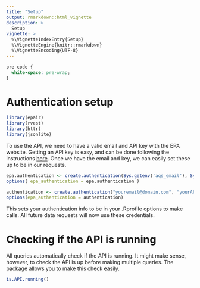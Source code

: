 ```yaml
---
title: "Setup"
output: rmarkdown::html_vignette
description: >
  Setup
vignette: >
  %\VignetteIndexEntry{Setup}
  %\VignetteEngine{knitr::rmarkdown}
  %\VignetteEncoding{UTF-8}
---
```


```css
pre code {
  white-space: pre-wrap;
}
```

# Authentication setup

```r
library(epair)
library(rvest)
library(httr)
library(jsonlite)
```

To use the API, we need to have a valid email and API key with the EPA website. Getting an API key is easy, and can be done following the instructions [here](https://aqs.epa.gov/aqsweb/documents/data_api.html#signup). 
Once we have the email and key, we can easily set these up to be in our requests. 

```r
epa.authentication <- create.authentication(Sys.getenv('aqs_email'), Sys.getenv('aqs_api_key'))
options( epa_authentication = epa.authentication )
```

```r
authentication <- create.authentication("youremail@domain.com", "yourAPIkey")
options(epa_authentication = authentication)
```
This sets your authentication info to be in your .Rprofile options to make calls. All future data requests will now use these credentials.

# Checking if the API is running

All queries automatically check if the API is running. It might make sense, however, to check the API is up before making multiple queries. The package allows you to make this check easily. 

```r
is.API.running()
```


